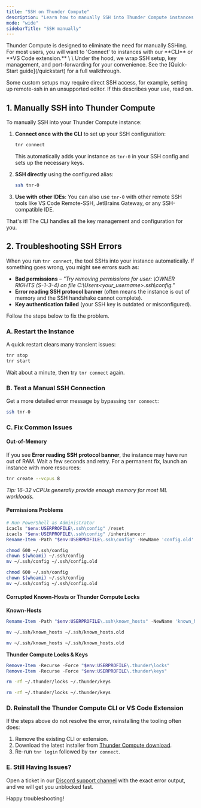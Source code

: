 ```yaml
---
title: "SSH on Thunder Compute"
description: "Learn how to manually SSH into Thunder Compute instances and troubleshoot common SSH connection errors."
mode: "wide"
sidebarTitle: "SSH manually"
---
```


<Warning>
  Thunder Compute is designed to eliminate the need for manually SSHing. For most users, you will want to 'Connect' to instances with our **CLI** or **VS Code extension.**
  \
  \
  Under the hood, we wrap SSH setup, key management, and port-forwarding for your convenience. See the [Quick-Start guide](/quickstart) for a full walkthrough.
</Warning>

Some custom setups may require direct SSH access, for example, setting up remote-ssh in an unsupported editor. If this describes your use, read on. 

## 1. Manually SSH into Thunder Compute

To manually SSH into your Thunder Compute instance:

1. **Connect once with the CLI** to set up your SSH configuration:

   ```bash
   tnr connect
   ```

   This automatically adds your instance as `tnr-0` in your SSH config and sets up the necessary keys.
2. **SSH directly** using the configured alias:

   ```bash
   ssh tnr-0
   ```
3. **Use with other IDEs**: You can also use `tnr-0` with other remote SSH tools like VS Code Remote-SSH, JetBrains Gateway, or any SSH-compatible IDE.

That's it\! The CLI handles all the key management and configuration for you.

## 2. Troubleshooting SSH Errors

When you run `tnr connect`, the tool SSHs into your instance automatically. If something goes wrong, you might see errors such as:

- **Bad permissions** – _"Try removing permissions for user: \\OWNER RIGHTS (S-1-3-4) on file C:\\Users\<your_username\>.ssh\\config."_
- **Error reading SSH protocol banner** (often means the instance is out of memory and the SSH handshake cannot complete).
- **Key authentication failed** (your SSH key is outdated or misconfigured).

Follow the steps below to fix the problem.

### A. Restart the Instance

A quick restart clears many transient issues:

```bash
tnr stop
tnr start
```

Wait about a minute, then try `tnr connect` again.

### B. Test a Manual SSH Connection

Get a more detailed error message by bypassing `tnr connect`:

```bash
ssh tnr-0
```

### C. Fix Common Issues

#### Out-of-Memory

If you see **Error reading SSH protocol banner**, the instance may have run out of RAM. Wait a few seconds and retry. For a permanent fix, launch an instance with more resources:

```bash
tnr create --vcpus 8
```

_Tip: 16–32 vCPUs generally provide enough memory for most ML workloads._

#### Permissions Problems

<CodeGroup>

```powershell Windows
# Run PowerShell as Administrator
icacls "$env:USERPROFILE\.ssh\config" /reset
icacls "$env:USERPROFILE\.ssh\config" /inheritance:r
Rename-Item -Path "$env:USERPROFILE\.ssh\config" -NewName 'config.old'
```


```bash MacOS
chmod 600 ~/.ssh/config
chown $(whoami) ~/.ssh/config
mv ~/.ssh/config ~/.ssh/config.old
```


```bash Linux/WSL
chmod 600 ~/.ssh/config
chown $(whoami) ~/.ssh/config
mv ~/.ssh/config ~/.ssh/config.old
```

</CodeGroup>

#### Corrupted Known-Hosts or Thunder Compute Locks

**Known-Hosts**

<CodeGroup>

```powershell Windows
Rename-Item -Path "$env:USERPROFILE\.ssh\known_hosts" -NewName 'known_hosts.old'
```


```bash MacOS
mv ~/.ssh/known_hosts ~/.ssh/known_hosts.old
```


```bash Linux/WSL
mv ~/.ssh/known_hosts ~/.ssh/known_hosts.old
```

</CodeGroup>

**Thunder Compute Locks & Keys**

<CodeGroup>

```powershell Windows
Remove-Item -Recurse -Force "$env:USERPROFILE\.thunder\locks"
Remove-Item -Recurse -Force "$env:USERPROFILE\.thunder\keys"
```


```bash MacOS
rm -rf ~/.thunder/locks ~/.thunder/keys
```


```bash Linux/WSL
rm -rf ~/.thunder/locks ~/.thunder/keys
```

</CodeGroup>

### D. Reinstall the Thunder Compute CLI or VS Code Extension

If the steps above do not resolve the error, reinstalling the tooling often does:

1. Remove the existing CLI or extension.
2. Download the latest installer from [Thunder Compute download](https://console.thundercompute.com/?download).
3. Re-run `tnr login` followed by `tnr connect`.

### E. Still Having Issues?

Open a ticket in our [Discord support channel](https://discord.gg/thundercompute) with the exact error output, and we will get you unblocked fast.

Happy troubleshooting\!
